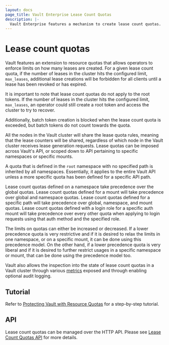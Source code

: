 ```yaml
---
layout: docs
page_title: Vault Enterprise Lease Count Quotas
description: |-
  Vault Enterprise features a mechanism to create lease count quotas.
---
```


# Lease count quotas

Vault features an extension to resource quotas that allows operators to enforce
limits on how many leases are created. For a given lease count quota, if the
number of leases in the cluster hits the configured limit, `max_leases`, additional
lease creations will be forbidden for all clients until a lease has been revoked
or has expired.

It is important to note that lease count quotas do not apply to the root tokens.
If the number of leases in the cluster hits the configured limit, `max_leases`,
an operator could still create a root token and access the cluster to try to recover.

Additionally, batch token creation is blocked when the lease count quota is
exceeded, but batch tokens do not count towards the quota.

All the nodes in the Vault cluster will share the lease quota rules, meaning that
the lease counters will be shared, regardless of which node in the Vault cluster
receives lease generation requests. Lease quotas can be imposed across Vault's API,
or scoped down to API pertaining to specific namespaces or specific mounts.

A quota that is defined in the `root` namespace with no specified path is inherited by all namespaces.
Essentially, it applies to the entire Vault API unless a more specific quota has been defined
for a specific API path.

Lease count quotas defined on a namespace take precedence over the global
quotas. Lease count quotas defined for a mount will take precedence over global
and namespace quotas. Lease count quotas defined for a specific path will take precedence
over global, namespace, and mount quotas. Lease count quotas defined with a login role for
a specific auth mount will take precedence over every other quota when applying to
login requests using that auth method and the specified role.

The limits on quotas can either be increased or decreased. If a lower precedence quota
is very restrictive and if it is desired to relax the limits in one namespace,
or on a specific mount, it can be done using this precedence model. On the
other hand, if a lower precedence quota is very liberal and if it is desired to
further restrict usages in a specific namespace or mount, that can be done
using the precedence model too.

Vault also allows the inspection into the state of lease count quotas in a Vault
cluster through various [metrics](/docs/internals/telemetry#Resource-Quota-Metrics)
exposed and through enabling optional audit logging.

## Tutorial

Refer to [Protecting Vault with Resource
Quotas](https://learn.hashicorp.com/vault/security/resource-quotas) for a
step-by-step tutorial.

## API

Lease count quotas can be managed over the HTTP API. Please see
[Lease Count Quotas API](/api-docs/system/lease-count-quotas) for more details.
